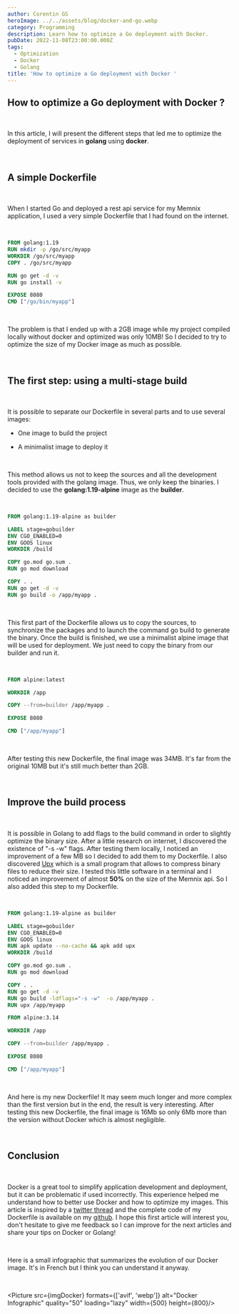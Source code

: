 ```yaml
---
author: Corentin GS
heroImage: ../../assets/blog/docker-and-go.webp
category: Programming
description: Learn how to optimize a Go deployment with Docker.
pubDate: 2022-11-08T23:00:00.000Z
tags:
  - Optimization
  - Docker
  - Golang
title: 'How to optimize a Go deployment with Docker '
---
```




## How to optimize a Go deployment with Docker ?

<br />

In this article, I will present the different steps that led me to optimize the deployment of services in **golang**
using **docker**.

<br />

## A simple Dockerfile

<br />

When I started Go and deployed a rest api service for my Memnix application, I used a very simple Dockerfile
that I had found on the internet.

<br />

```dockerfile
FROM golang:1.19
RUN mkdir -p /go/src/myapp
WORKDIR /go/src/myapp
COPY . /go/src/myapp

RUN go get -d -v
RUN go install -v

EXPOSE 8080
CMD ["/go/bin/myapp"]
```

<br />

The problem is that I ended up with a 2GB image while my project compiled locally without docker and optimized was only 10MB! So I decided to try to optimize the size of my Docker image as much as possible.

<br />

## The first step: using a multi-stage build

<br />

It is possible to separate our Dockerfile in several parts and to use several images:

* One image to build the project
* A minimalist image to deploy it

  <br />

This method allows us not to keep the sources and all the development tools provided with the golang image.
Thus, we only keep the binaries.
I decided to use the **golang:1.19-alpine** image as the **builder**.

<br />

```dockerfile
FROM golang:1.19-alpine as builder

LABEL stage=gobuilder
ENV CGO_ENABLED=0
ENV GOOS linux
WORKDIR /build

COPY go.mod go.sum .
RUN go mod download

COPY . .
RUN go get -d -v
RUN go build -o /app/myapp .
```

<br />

This first part of the Dockerfile allows us to copy the sources, to synchronize the packages and to launch the command go build to generate the binary.
Once the build is finished, we use a minimalist alpine image that will be used for deployment. We just need to copy the binary from our builder and run it.

<br />

```dockerfile
FROM alpine:latest

WORKDIR /app

COPY --from=builder /app/myapp .

EXPOSE 8080

CMD ["/app/myapp"]
```

<br />

After testing this new Dockerfile, the final image was 34MB. It's far from the original 10MB but it's still much better than 2GB.

<br />

## Improve the build process

<br />

It is possible in Golang to add flags to the build command in order to slightly optimize the binary size.
After a little research on internet, I discovered the existence of "-s -w" flags. After testing them locally, I noticed an improvement of a few MB so I decided to add them to my Dockerfile.
I also discovered <a href="https://upx.github.io/" class="font-bold underline text-accent">Upx</a> which is a small program that allows to compress binary files to reduce their size.
I tested this little software in a terminal and I noticed an improvement of almost <b>50%</b> on the size of the Memnix api. So I also added this step to my Dockerfile.

<br />

```dockerfile
FROM golang:1.19-alpine as builder

LABEL stage=gobuilder
ENV CGO_ENABLED=0
ENV GOOS linux
RUN apk update --no-cache && apk add upx
WORKDIR /build

COPY go.mod go.sum .
RUN go mod download

COPY . .
RUN go get -d -v
RUN go build -ldflags="-s -w"  -o /app/myapp .
RUN upx /app/myapp

FROM alpine:3.14

WORKDIR /app

COPY --from=builder /app/myapp .

EXPOSE 8080

CMD ["/app/myapp"]
```

<br />

And here is my new Dockerfile! It may seem much longer and more complex than the first version but in the end, the result is very interesting. After testing this new Dockerfile, the final image is 16Mb so only 6Mb more than the version without Docker which is almost negligible.

<br />

## Conclusion

<br />

Docker is a great tool to simplify application development and deployment, but it can be problematic if used incorrectly. This experience helped me understand how to better use Docker and how to optimize my images.
This article is inspired by a <a href="https://twitter.com/GSCorentinDev/status/1564536030795075585?s=20&t=l2hgvKBPDMVs4pS6um2HeA" class="font-bold underline text-accent">twitter thread</a> and the complete code of my Dockerfile is available on my <a href="https://github.com/memnix/memnix-rest/blob/e8e52b3d10731df5b2767f0d24bcdcb5d13d72e3/Dockerfile" class="font-bold underline text-accent">github</a>.
I hope this first article will interest you, don't hesitate to give me feedback so I can improve for the next articles and share your tips on Docker or Golang!

<br />

Here is a small infographic that summarizes the evolution of our Docker image.
It's in French but I think you can understand it anyway.

<br />

<Picture src={imgDocker} formats={['avif', 'webp']}
        alt="Docker Infographic" quality="50" loading="lazy" 
        width={500} height={800}/>